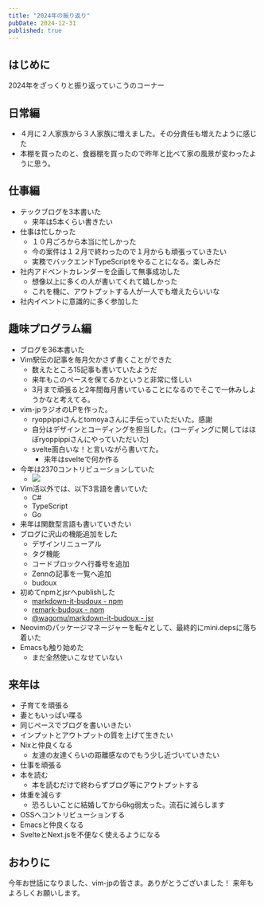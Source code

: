 ```yaml
---
title: "2024年の振り返り"
pubDate: 2024-12-31
published: true
---
```


## はじめに

2024年をざっくりと振り返っていこうのコーナー

## 日常編

- ４月に２人家族から３人家族に増えました。その分責任も増えたように感じた
- 本棚を買ったのと、食器棚を買ったので昨年と比べて家の風景が変わったように思う。

## 仕事編

- テックブログを3本書いた
	- 来年は5本くらい書きたい
- 仕事は忙しかった
	- １０月ごろから本当に忙しかった
	- 今の案件は１２月で終わったので１月からも頑張っていきたい
	- 実務でバックエンドTypeScriptをやることになる。楽しみだ
- 社内アドベントカレンダーを企画して無事成功した
	- 想像以上に多くの人が書いてくれて嬉しかった
	- これを機に、アウトプットする人が一人でも増えたらいいな
- 社内イベントに意識的に多く参加した

## 趣味プログラム編

- ブログを36本書いた
- Vim駅伝の記事を毎月欠かさず書くことができた
	- 数えたところ15記事も書いていたようだ
	- 来年もこのペースを保てるかというと非常に怪しい
	- 3月まで頑張ると2年間毎月書いていることになるのでそこで一休みしようかなと考えてる。
- vim-jpラジオのLPを作った。
	- ryoppippiさんとtomoyaさんに手伝っていただいた。感謝
	- 自分はデザインとコーディングを担当した。(コーディングに関してはほぼryoppippiさんにやっていただいた)
	- svelte面白いな！と言いながら書いてた。
		- 来年はsvelteで何か作る
- 今年は2370コントリビューションしていた
	- ![](/images/blog/2024-12-31/img1.png)
- Vim活以外では、以下3言語を書いていた
	- C#
	- TypeScript
	- Go
- 来年は関数型言語も書いていきたい
- ブログに沢山の機能追加をした
	- デザインリニューアル
	- タグ機能
	- コードブロックへ行番号を追加
	- Zennの記事を一覧へ追加
	- budoux
- 初めてnpmとjsrへpublishした
	- [markdown-it-budoux - npm](https://www.npmjs.com/package/markdown-it-budoux)
	- [remark-budoux - npm](https://www.npmjs.com/package/remark-budoux)
	- [@wagomu/markdown-it-budoux - jsr](https://jsr.io/@wagomu/markdown-it-budoux)
- Neovimのパッケージマネージャーを転々として、最終的にmini.depsに落ち着いた
- Emacsも触り始めた
	- まだ全然使いこなせていない


## 来年は

- 子育てを頑張る
- 妻ともいっぱい喋る
- 同じペースでブログを書いいきたい
- インプットとアウトプットの質を上げて生きたい
- Nixと仲良くなる
	- 友達の友達くらいの距離感なのでもう少し近づいていきたい
- 仕事を頑張る
- 本を読む
	- 本を読むだけで終わらずブログ等にアウトプットする
- 体重を減らす
	- 恐ろしいことに結婚してから6kg弱太った。流石に減らします
- OSSへコントリビューションする
- Emacsと仲良くなる
- SvelteとNext.jsを不便なく使えるようになる


## おわりに

今年お世話になりました、vim-jpの皆さま。ありがとうございました！
来年もよろしくお願いします。
